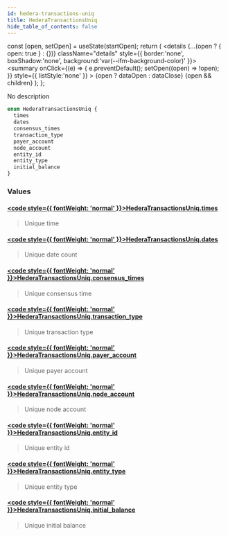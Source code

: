 ```yaml
---
id: hedera-transactions-uniq
title: HederaTransactionsUniq
hide_table_of_contents: false
---
```







  const [open, setOpen] = useState(startOpen);
  return (
    <details {...(open ? { open: true } : {})} className="details" style={{ border:'none', boxShadow:'none', background:'var(--ifm-background-color)' }}>
      <summary
        onClick={(e) => {
          e.preventDefault();
          setOpen((open) => !open);
        }}
        style={{ listStyle:'none' }}
      >
      {open ? dataOpen : dataClose}
      </summary>
      {open && children}
    </details>
  );
};








No description


```graphql
enum HederaTransactionsUniq {
  times
  dates
  consensus_times
  transaction_type
  payer_account
  node_account
  entity_id
  entity_type
  initial_balance
}
```




### Values

#### [<code style={{ fontWeight: 'normal' }}>HederaTransactionsUniq.<b>times</b></code>](#)  
> 
> 
> Unique time
> 

#### [<code style={{ fontWeight: 'normal' }}>HederaTransactionsUniq.<b>dates</b></code>](#)  
> 
> 
> Unique date count
> 

#### [<code style={{ fontWeight: 'normal' }}>HederaTransactionsUniq.<b>consensus_times</b></code>](#)  
> 
> 
> Unique consensus time
> 

#### [<code style={{ fontWeight: 'normal' }}>HederaTransactionsUniq.<b>transaction_type</b></code>](#)  
> 
> 
> Unique transaction type
> 

#### [<code style={{ fontWeight: 'normal' }}>HederaTransactionsUniq.<b>payer_account</b></code>](#)  
> 
> 
> Unique payer account
> 

#### [<code style={{ fontWeight: 'normal' }}>HederaTransactionsUniq.<b>node_account</b></code>](#)  
> 
> 
> Unique node account
> 

#### [<code style={{ fontWeight: 'normal' }}>HederaTransactionsUniq.<b>entity_id</b></code>](#)  
> 
> 
> Unique entity id
> 

#### [<code style={{ fontWeight: 'normal' }}>HederaTransactionsUniq.<b>entity_type</b></code>](#)  
> 
> 
> Unique entity type
> 

#### [<code style={{ fontWeight: 'normal' }}>HederaTransactionsUniq.<b>initial_balance</b></code>](#)  
> 
> 
> Unique initial balance
> 



